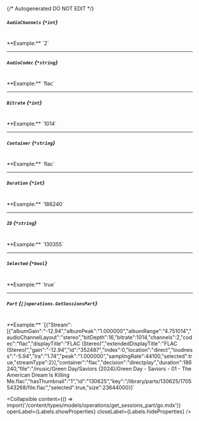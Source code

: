 {/* Autogenerated DO NOT EDIT  */}

##### `AudioChannels` *{`*int`}*
<br/>
**Example:** `2`

---
##### `AudioCodec` *{`*string`}*
<br/>
**Example:** `flac`

---
##### `Bitrate` *{`*int`}*
<br/>
**Example:** `1014`

---
##### `Container` *{`*string`}*
<br/>
**Example:** `flac`

---
##### `Duration` *{`*int`}*
<br/>
**Example:** `186240`

---
##### `ID` *{`*string`}*
<br/>
**Example:** `130355`

---
##### `Selected` *{`*bool`}*
<br/>
**Example:** `true`

---
##### `Part` *{`[]operations.GetSessionsPart`}*
<br/>
**Example:** `[{"Stream":[{"albumGain":"-12.94","albumPeak":"1.000000","albumRange":"4.751014","audioChannelLayout":"stereo","bitDepth":16,"bitrate":1014,"channels":2,"codec":"flac","displayTitle":"FLAC (Stereo)","extendedDisplayTitle":"FLAC (Stereo)","gain":"-12.94","id":"352487","index":0,"location":"direct","loudness":"-5.94","lra":"1.74","peak":"1.000000","samplingRate":44100,"selected":true,"streamType":2}],"container":"flac","decision":"directplay","duration":186240,"file":"/music/Green Day/Saviors (2024)/Green Day - Saviors - 01 - The American Dream Is Killing Me.flac","hasThumbnail":"1","id":"130625","key":"/library/parts/130625/1705543268/file.flac","selected":true,"size":23644000}]`

<Collapsible content={() => import('/content/types/models/operations/get_sessions_part/go.mdx')} openLabel={Labels.showProperties} closeLabel={Labels.hideProperties} />



